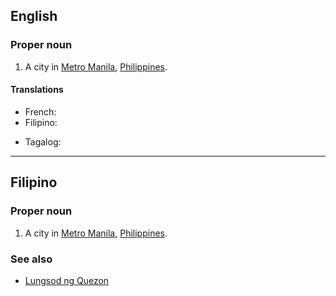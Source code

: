 {{wikipedia|Quezon City}}

==English==
===Proper noun===
{{en-proper noun}}

#A city in [[Metro Manila]], [[Philippines]].

====Translations====
{{trans-top}}
*French: {{t|fr|Quezón City}}
*Filipino: {{t|fil|Lungsod ng Quezon}}
{{trans-mid}}
*Tagalog: {{t|tl|Lungsod ng Quezon}}
{{trans-bottom}}

----

==Filipino==
===Proper noun===
{{infl|fil|proper noun}}

#A city in [[Metro Manila]], [[Philippines]].

===See also===
*[[Lungsod ng Quezon]]